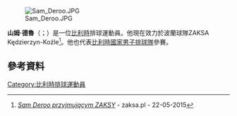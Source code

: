 [[File:Sam_Deroo.JPG|thumb]]

'''山姆·德魯'''（{{lang-nl|Sam Deroo}}；{{bd|1992年|4月24日}}）是一位[[比利時|比利時]]排球運動員。他現在效力於波蘭球隊ZAKSA Kędzierzyn-Koźle<ref>[http://zaksa.pl/sam-deroo-przyjmujacym-zaksy/ ''Sam Deroo przyjmującym ZAKSY''] {{Wayback|url=http://zaksa.pl/sam-deroo-przyjmujacym-zaksy/ |date=20150721082354 }} - zaksa.pl - 22-05-2015</ref>。他也代表[[比利時國家男子排球隊|比利時國家男子排球隊]]參賽。

==參考資料== 
{{reflist}}
[[Category:比利時排球運動員|Category:比利時排球運動員]]